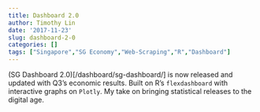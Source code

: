 ```yaml
---
title: Dashboard 2.0
author: Timothy Lin
date: '2017-11-23'
slug: dashboard-2-0
categories: []
tags: ["Singapore","SG Economy","Web-Scraping","R","Dashboard"]
---
```


(SG Dashboard 2.0)[/dashboard/sg-dashboard/] is now released and updated with Q3's economic results. Built on R's `flexdashboard` with interactive graphs on `Plotly`. My take on bringing statistical releases to the digital age.

